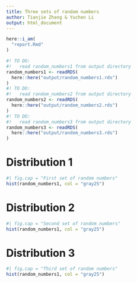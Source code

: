 ```yaml
---
title: Three sets of random numbers
author: Tianjie Zhang & Yuchen Li
output: html_document
---
```


```r
here::i_am(
  "report.Rmd"
)
```

```r
#! TO DO: 
#!   read random_numbers1 from output directory
random_numbers1 <- readRDS(
  here::here("output/random_numbers1.rds")
)
#! TO DO: 
#!   read random_numbers2 from output directory
random_numbers2 <- readRDS(
  here::here("output/random_numbers2.rds")
)
#! TO DO: 
#!   read random_numbers3 from output directory
random_numbers3 <- readRDS(
  here::here("output/random_numbers3.rds")
)
```

# Distribution 1

```r
#| fig.cap = "First set of random numbers"
hist(random_numbers1, col = "gray25")
```

# Distribution 2

```r
#| fig.cap = "Second set of random numbers"
hist(random_numbers1, col = "gray25")
```

# Distribution 3

```r
#| fig.cap = "Third set of random numbers"
hist(random_numbers1, col = "gray25")
```
